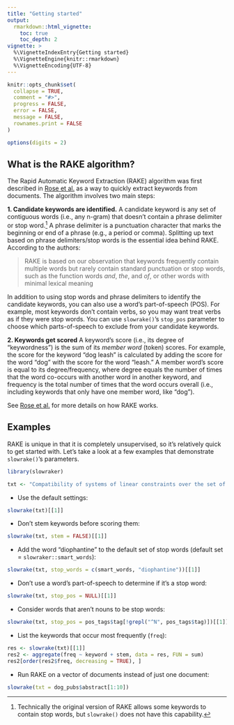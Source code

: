 ```yaml
---
title: "Getting started"
output:
  rmarkdown::html_vignette:
    toc: true
    toc_depth: 2
vignette: >
  %\VignetteIndexEntry{Getting started}
  %\VignetteEngine{knitr::rmarkdown}
  %\VignetteEncoding{UTF-8}
---
```


```r
knitr::opts_chunk$set(
  collapse = TRUE,
  comment = "#>",
  progress = FALSE,
  error = FALSE, 
  message = FALSE,
  rownames.print = FALSE
)

options(digits = 2)
```

## What is the RAKE algorithm?

The Rapid Automatic Keyword Extraction (RAKE) algorithm was first described in [Rose et al.](http://media.wiley.com/product_data/excerpt/22/04707498/0470749822.pdf) as a way to quickly extract keywords from documents. The algorithm involves two main steps:

**1. Candidate keywords are identified.** A candidate keyword is any set of contiguous words (i.e., any n-gram) that doesn't contain a phrase delimiter or stop word.[^1] A phrase delimiter is a punctuation character that marks the beginning or end of a phrase (e.g., a period or comma). Splitting up text based on phrase delimiters/stop words is the essential idea behind RAKE. According to the authors:

> RAKE is based on our observation that keywords frequently contain multiple words but rarely contain standard punctuation or stop words, such as the function words *and*, *the*, and *of*, or other words with minimal lexical meaning

In addition to using stop words and phrase delimiters to identify the candidate keywords, you can also use a word's part-of-speech (POS). For example, most keywords don't contain verbs, so you may want treat verbs as if they were stop words. You can use `slowrake()`'s `stop_pos` parameter to choose which parts-of-speech to exclude from your candidate keywords.

**2. Keywords get scored** A keyword's score (i.e., its degree of "keywordness") is the sum of its *member word* (token) scores. For example, the score for the keyword "dog leash" is calculated by adding the score for the word "dog" with the score for the word "leash." A member word's score is equal to its degree/frequency, where degree equals the number of times that the word co-occurs with another word in another keyword, and frequency is the total number of times that the word occurs overall (i.e., including keywords that only have one member word, like "dog").

See [Rose et al.](http://media.wiley.com/product_data/excerpt/22/04707498/0470749822.pdf) for more details on how RAKE works. 

## Examples

RAKE is unique in that it is completely unsupervised, so it's relatively quick to get started with. Let's take a look at a few examples that demonstrate `slowrake()`'s parameters.

```r
library(slowraker)

txt <- "Compatibility of systems of linear constraints over the set of natural numbers. Criteria of compatibility of a system of linear Diophantine equations, strict inequations, and nonstrict inequations are considered. Upper bounds for components of a minimal set of solutions and algorithms of construction of minimal generating sets of solutions for all types of systems are given. These criteria and the corresponding algorithms for constructing a minimal supporting set of solutions can be used in solving all the considered types of systems and systems of mixed types."
```

* Use the default settings:
```r
slowrake(txt)[[1]]
```

* Don't stem keywords before scoring them: 
```r
slowrake(txt, stem = FALSE)[[1]]
```

* Add the word "diophantine" to the default set of stop words (default set = `slowraker::smart_words`):
```r
slowrake(txt, stop_words = c(smart_words, "diophantine"))[[1]]
```

* Don't use a word's part-of-speech to determine if it's a stop word:
```r
slowrake(txt, stop_pos = NULL)[[1]]
```

* Consider words that aren't nouns to be stop words:
```r
slowrake(txt, stop_pos = pos_tags$tag[!grepl("^N", pos_tags$tag)])[[1]]
```

* List the keywords that occur most frequently (`freq`):
```r
res <- slowrake(txt)[[1]]
res2 <- aggregate(freq ~ keyword + stem, data = res, FUN = sum)
res2[order(res2$freq, decreasing = TRUE), ]
```

* Run RAKE on a vector of documents instead of just one document:
```r
slowrake(txt = dog_pubs$abstract[1:10])
```

[^1]: Technically the original version of RAKE allows some keywords to contain stop words, but `slowrake()` does not have this capability.